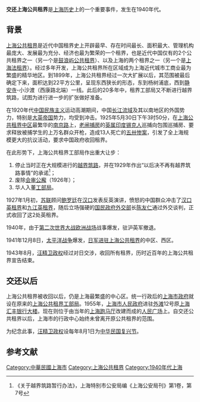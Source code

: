 {{Spoken Wikipedia|Zh-yue 交還上海公共租界.ogg|2017年|4月5日|粤语}}
'''交还上海公共租界'''是[[上海历史|上海历史]]上的一个重要事件，发生在1940年代。

== 背景 ==
[[上海公共租界|上海公共租界]]是近代中国租界史上开辟最早、存在时间最长、面积最大、管理机构最庞大、发展最为充分、经济也最为繁荣的一个租界，也是近代中国仅有的2个公共租界之一（另一个是[[鼓浪屿公共租界|鼓浪屿公共租界]]）、以及上海的两个租界之一（另一个是[[上海法租界|上海法租界]]）。经过多年开发，上海公共租界所在区域成为上海近代城市工商业最为繁盛的精华地区。到1899年，上海公共租界经过一次大扩展以后，其范围被最后确定下来，面积达到22平方公里，呈现东西狭长的形态，东到杨树浦底，西到[[静安寺|静安寺]]-小沙渡（西康路北端）一线。此后的20多年中，租界工部局又不断进行越界筑路，试图为进行进一步的扩张做好准备。

在1920年代[[中国民族主义|中国民族主义]]运动高潮期间，中国[[长江流域|长江流域]]及其以南地区的外国势力，特别是[[大英帝国|大英帝国]]势力，均受到冲击。1925年5月30日下午3时50分，在[[上海公共租界中区|上海公共租界中区]]最繁华的[[南京路|南京路]]上，[[老闸捕房|老闸捕房]]的[[英属印度|英属印度]][[锡克人|锡克人]]巡捕向包围巡捕房、要求释放被捕学生的上万名群众开枪，造成13人死亡的[[五卅惨案|五卅惨案]]，引发了全上海规模更大的抗议活动，要求中国政府收回租界。

在此形势下，上海公共租界工部局作出重大让步：
# 停止当时正在大规模进行的[[上海公共租界越界筑路|越界筑路]]，并在1929年作出“以后决不再有越界筑路事情”的承诺<ref>《关于越界筑路暂行办法》，上海特别市公安局编《上海公安局刊》第1卷，第7号</ref>；
# 废除[[会审公廨|会审公廨]]（1926年）；
# 华人入董[[工部局|工部局]]。

1927年1月初，[[苏联|苏联]]顾问[[鲍罗廷|鲍罗廷]]在[[汉口|汉口]]发表反英演讲，愤怒的中国群众冲击了[[汉口英租界|汉口英租界]]和[[九江英租界|九江英租界]]，随后立场强硬的[[国民政府|国民政府]][[中華民國外交部|外交部]]长[[陈友仁|陈友仁]]通过外交谈判，正式收回了这2处英租界。

1940年，由于[[第二次世界大战欧洲战场|第二次世界大战欧洲战场]]战事爆发，驻沪英军撤退。

1941年12月8日，[[太平洋战争|太平洋战争]]爆发，[[日军进驻上海公共租界|日军进驻上海公共租界]]的中区、西区。 

1943年8月，[[汪精卫政权|汪精卫政权]]经过对日交涉，收回所有租界，历时近百年的上海公共租界宣告结束。

== 交还以后 ==
上海公共租界被收回以后，仍是上海最繁盛的中心区。统一行政后的[[上海市政府_(中华民国)|上海市政府]]就设在原来的[[上海公共租界工部局|上海公共租界工部局]]。1955年，[[上海市人民政府|上海市人民政府]]进驻[[外滩|外滩]]12号原[[上海汇丰银行大楼|上海汇丰银行大楼]]。现在则位于由当年的[[上海跑马厅|上海跑马厅]]改建而成的[[人民广场|人民广场]]上。自交还公共租界以后，上海市的行政中心始终未曾离开原公共租界的范围。

为纪念此事，[[汪精卫政权|汪精卫政权]]设每年8月1日为[[中华民国复兴节|中华民国复兴节]]。

==参考文献==
<div class="references-small">
<references />
</div>

[[Category:中華民國上海市|Category:中華民國上海市]]
[[Category:上海公共租界|Category:上海公共租界]]
[[Category:1940年代上海|Category:1940年代上海]]